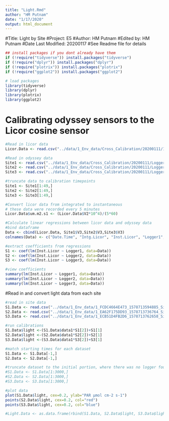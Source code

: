 ```yaml
---
title: "Light.Rmd"
author: "HM Putnam"
date: "1/17/2020"
output: html_document
---
```


#Title: Light by Site
#Project: E5
#Author: HM Putnam 
#Edited by: HM Putnam
#Date Last Modified: 20200117
#See Readme file for details

```r
## install packages if you dont already have them
if (!require("tidyverse")) install.packages("tidyverse")
if (!require("dplyr")) install.packages("dplyr")
if (!require("plotrix")) install.packages("plotrix")
if (!require("ggplot2")) install.packages("ggplot2")

# load packages
library(tidyverse)
library(dplyr)
library(plotrix)
library(ggplot2)
```

# Calibrating odyssey sensors to the Licor cosine sensor

```r
#Read in licor data
Licor.Data <- read.csv("../data/1_Env_data/Cross_Calibration/20200111/1_20200111_Licor_Light_Calib.csv", header=FALSE)

#Read in odyssey data
Site1 <- read.csv("../data/1_Env_data/Cross_Calibration/20200111/Logger1_FCDC4664E473_1578805794987.csv", header=FALSE, skip=81)
Site2 <- read.csv("../data/1_Env_data/Cross_Calibration/20200111/Logger2_EA62F175DD93_1578805769597.csv", header=FALSE, skip=83)
Site3 <- read.csv("../data/1_Env_data/Cross_Calibration/20200111/Logger3_ECB51D4FB2D6_1578805825453.csv", header=FALSE, skip=83)

#truncate data to calibration timepoints
Site1 <- Site1[1:49,]
Site2 <- Site2[1:49,]
Site3 <- Site3[1:49,]

#Convert licor data from integrated to instantaneous
# these data were recorded every 5 minutes
Licor.Data$um.m2.s1 <- (Licor.Data$V2*10^4)/(5*60)

#Calculate linear regressions between licor data and odyssey data
#bind dataframe
Data <- cbind(Licor.Data, Site1$V3,Site2$V3,Site3$V3)
colnames(Data) <- c("Date.Time", "Intg.Licor", "Inst.Licor", "Logger1", "Logger2", "Logger3")

#extract coefficients from regressions
S1 <- coef(lm(Inst.Licor ~ Logger1, data=Data))
S2 <- coef(lm(Inst.Licor ~ Logger2, data=Data))
S3 <- coef(lm(Inst.Licor ~ Logger3, data=Data))

#view coefficients
summary(lm(Inst.Licor ~ Logger1, data=Data))
summary(lm(Inst.Licor ~ Logger2, data=Data))
summary(lm(Inst.Licor ~ Logger3, data=Data))
```

#Read in and convert light data from each site
```r
#read in site data
S1.Data <- read.csv("../data/1_Env_data/1_FCDC4664E473_1578713594885_Site1_Light.csv")
S2.Data <- read.csv("../data/1_Env_data/1_EA62F175DD93_1578713736764_Site2_Light.csv")
S3.Data <- read.csv("../data/1_Env_data/1_ECB51D4FB2D6_1578713762658_Site3_Light.csv")

#run calibrations
S1.Data$light <-(S1.Data$data1*S1[2])+S1[1]
S2.Data$light <-(S2.Data$data1*S2[2])+S2[1]
S3.Data$light <-(S3.Data$data1*S3[2])+S3[1]

#match starting times for each dataset
S1.Data <- S1.Data[-1,]
S2.Data <- S2.Data[-1,]

#truncate dataset to the initial portion, where there was no logger fouling
#S1.Data <- S1.Data[1:3000,]
#S2.Data <- S2.Data[1:3000,]
#S3.Data <- S3.Data[1:3000,]

#plot data
plot(S1.Data$light, cex=0.2, ylab="PAR µmol cm-2 s-1")
points(S2.Data$light, cex=0.2, col="red")
points(S3.Data$light, cex=0.2, col="blue")

#Light.Data <- as.data.frame(rbind(S1.Data, S2.Data$light, S3.Data$light))
```
